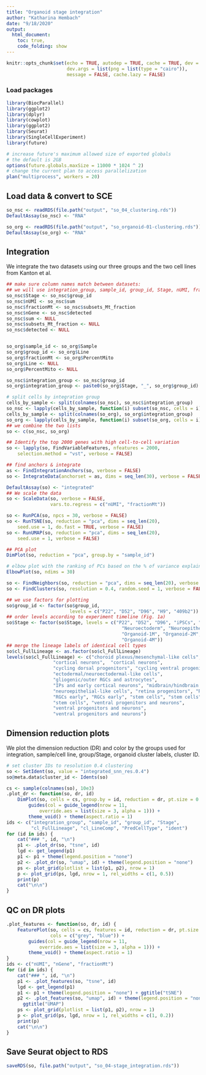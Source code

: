 ```yaml
---
title: "Organoid stage integration"
author: "Katharina Hembach"
date: "9/18/2020"
output: 
  html_document:
    toc: true,
    code_folding: show
---
```

```r
knitr::opts_chunk$set(echo = TRUE, autodep = TRUE, cache = TRUE, dev = "png",
                      dev.args = list(png = list(type = "cairo")), 
                      message = FALSE, cache.lazy = FALSE)
```

### Load packages
```r
library(BiocParallel)
library(ggplot2)
library(dplyr)
library(cowplot)
library(ggplot2)
library(Seurat)
library(SingleCellExperiment)
library(future)
```


```r
# increase future's maximum allowed size of exported globals
# the default is 2GB
options(future.globals.maxSize = 11000 * 1024 ^ 2)
# change the current plan to access parallelization
plan("multiprocess", workers = 20)
```

## Load data & convert to SCE

```r
so_nsc <- readRDS(file.path("output", "so_04_clustering.rds"))
DefaultAssay(so_nsc) <- "RNA"
```

```r
so_org <- readRDS(file.path("output", "so_organoid-01-clustering.rds"))
DefaultAssay(so_org) <- "RNA"
```


## Integration

We integrate the two datasets using our three groups and the two cell lines from Kanton et al.

```r
## make sure column names match between datasets:
## we will use integration_group, sample_id, group_id, Stage, nUMI, fractionMt, nGene, 
so_nsc$Stage <- so_nsc$group_id
so_nsc$nUMI <- so_nsc$sum
so_nsc$fractionMt <- so_nsc$subsets_Mt_fraction
so_nsc$nGene <- so_nsc$detected
so_nsc$sum <- NULL
so_nsc$subsets_Mt_fraction <- NULL
so_nsc$detected <- NULL


so_org$sample_id <- so_org$Sample
so_org$group_id <- so_org$Line
so_org$fractionMt <- so_org$PercentMito
so_org$Line <- NULL
so_org$PercentMito <- NULL

so_nsc$integration_group <- so_nsc$group_id
so_org$integration_group <- paste0(so_org$Stage, "_", so_org$group_id)

# split cells by integration group
cells_by_sample <- split(colnames(so_nsc), so_nsc$integration_group)
so_nsc <- lapply(cells_by_sample, function(i) subset(so_nsc, cells = i))
cells_by_sample <- split(colnames(so_org), so_org$integration_group)
so_org <- lapply(cells_by_sample, function(i) subset(so_org, cells = i))
## we combine the two lists
so <- c(so_nsc, so_org)

## Identify the top 2000 genes with high cell-to-cell variation
so <- lapply(so, FindVariableFeatures, nfeatures = 2000, 
    selection.method = "vst", verbose = FALSE)
```

```r
## find anchors & integrate
as <- FindIntegrationAnchors(so, verbose = FALSE)
so <- IntegrateData(anchorset = as, dims = seq_len(30), verbose = FALSE)
```

```r
DefaultAssay(so) <- "integrated"
## We scale the data
so <- ScaleData(so, verbose = FALSE,
                vars.to.regress = c("nUMI", "fractionMt"))
```

```r
so <- RunPCA(so, npcs = 30, verbose = FALSE)
so <- RunTSNE(so, reduction = "pca", dims = seq_len(20),
    seed.use = 1, do.fast = TRUE, verbose = FALSE)
so <- RunUMAP(so, reduction = "pca", dims = seq_len(20),
    seed.use = 1, verbose = FALSE)

## PCA plot 
DimPlot(so, reduction = "pca", group.by = "sample_id")

# elbow plot with the ranking of PCs based on the % of variance explained
ElbowPlot(so, ndims = 30)
```

```r
so <- FindNeighbors(so, reduction = "pca", dims = seq_len(20), verbose = FALSE)
so <- FindClusters(so, resolution = 0.4, random.seed = 1, verbose = FALSE)
```

```r
## we use factors for plotting
so$group_id <- factor(so$group_id, 
                       levels = c("P22", "D52", "D96", "H9", "409b2"))
## order levels according to experiment timeline (Fig. 1a)
so$Stage <- factor(so$Stage, levels = c("P22", "D52", "D96", "iPSCs", "EB", 
                                          "Neuroectoderm", "Neuroepithelium",
                                          "Organoid-1M", "Organoid-2M", 
                                          "Organoid-4M"))
## merge the lineage labels of identical cell types
so$cl_FullLineage <- as.factor(so$cl_FullLineage)
levels(so$cl_FullLineage) <- c("choroid plexus/mesenchymal-like cells",  
                 "cortical neurons",  "cortical neurons", 
                 "cycling dorsal progenitors", "cycling ventral progenitors", 
                 "ectodermal/neuroectodermal-like cells", 
                 "gliogenic/outer RGCs and astrocytes",
                 "IPs and early cortical neurons", "midbrain/hindbrain cells", 
                 "neuroepithelial-like cells", "retina progenitors", "RGCs", 
                 "RGCs early", "RGCs early", "stem cells", "stem cells", 
                 "stem cells", "ventral progenitors and neurons", 
                 "ventral progenitors and neurons", 
                 "ventral progenitors and neurons")

```


## Dimension reduction plots {.tabset} 

We plot the dimension reduction (DR) and color by the groups used for integration, sample/cell line, group/Stage, organoid cluster labels, cluster ID.

```r
# set cluster IDs to resolution 0.4 clustering
so <- SetIdent(so, value = "integrated_snn_res.0.4")
so@meta.data$cluster_id <- Idents(so)

cs <- sample(colnames(so), 10e3)
.plot_dr <- function(so, dr, id)
    DimPlot(so, cells = cs, group.by = id, reduction = dr, pt.size = 0.4) +
        guides(col = guide_legend(nrow = 11, 
            override.aes = list(size = 3, alpha = 1))) +
        theme_void() + theme(aspect.ratio = 1)
ids <- c("integration_group", "sample_id", "group_id", "Stage", 
         "cl_FullLineage", "cl_LineComp", "PredCellType", "ident")
for (id in ids) {
    cat("### ", id, "\n")
    p1 <- .plot_dr(so, "tsne", id)
    lgd <- get_legend(p1)
    p1 <- p1 + theme(legend.position = "none")
    p2 <- .plot_dr(so, "umap", id) + theme(legend.position = "none")
    ps <- plot_grid(plotlist = list(p1, p2), nrow = 1)
    p <- plot_grid(ps, lgd, nrow = 1, rel_widths = c(1, 0.5))
    print(p)
    cat("\n\n")
}
```


## QC on DR plots {.tabset}

```r
.plot_features <- function(so, dr, id) {
    FeaturePlot(so, cells = cs, features = id, reduction = dr, pt.size = 0.4, 
                cols = c("grey", "blue")) +
        guides(col = guide_legend(nrow = 11, 
            override.aes = list(size = 3, alpha = 1))) +
        theme_void() + theme(aspect.ratio = 1)
}
ids <- c("nUMI", "nGene", "fractionMt")
for (id in ids) {
    cat("### ", id, "\n")
    p1 <- .plot_features(so, "tsne", id)
    lgd <- get_legend(p1)
    p1 <- p1 + theme(legend.position = "none") + ggtitle("tSNE")
    p2 <- .plot_features(so, "umap", id) + theme(legend.position = "none") + 
      ggtitle("UMAP")
    ps <- plot_grid(plotlist = list(p1, p2), nrow = 1)
    p <- plot_grid(ps, lgd, nrow = 1, rel_widths = c(1, 0.2))
    print(p)
    cat("\n\n")
}
```

## Save Seurat object to RDS

```r
saveRDS(so, file.path("output", "so_04-stage_integration.rds"))
```


